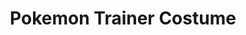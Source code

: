 ---
title: "Pokemon Trainer Costume"
meta_title: "Pokemon Trainer Costume craft"
description: "Craft de Pokemon Trainer Costume"
rank: "a"
draft: false
name: "Pokemon Trainer Costume"
recipe_img: "https://wiki.pokexgames.com/images/6/67/Pok%C3%A9mon_Trainer_Costume.png"
level: 86
craft_time: 216000
result: 1
value_npc: 1
ingredients:
  - name: "Leather"
    quantity: 10
    item_img: "https://wiki.pokexgames.com/images/3/3d/Leather.png"
    value_npc: 1
  - name: "Red Cap"
    quantity: 20
    item_img: "https://wiki.pokexgames.com/images/0/0f/Red_Cap.png"
    value_npc: 1
  - name: "Hot Fur"
    quantity: 250
    item_img: "https://wiki.pokexgames.com/images/9/95/Hot_Fur.png"
    value_npc: 1
  - name: "Empty Ultra Ball"
    quantity: 250
    item_img: "https://wiki.pokexgames.com/images/8/8a/UltraBall.png"
    value_npc: 1
  - name: "Ultimate Potion"
    quantity: 100
    item_img: "https://wiki.pokexgames.com/images/8/84/Ultimate_Potion.png"
    value_npc: 1
  - name: "Refined Fashion Point"
    quantity: 12
    item_img: "https://wiki.pokexgames.com/images/6/69/Refined_Fashion_Point.png"
    value_npc: 1
---